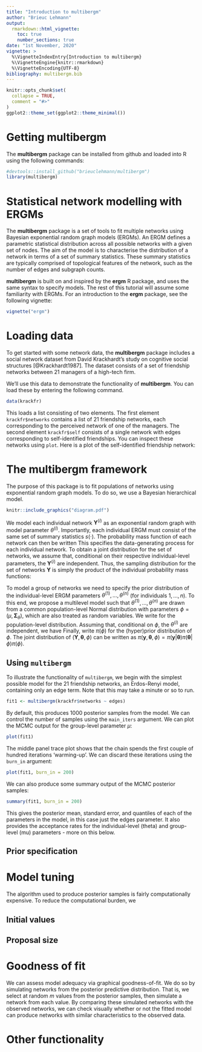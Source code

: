 ```yaml
---
title: "Introduction to multibergm"
author: "Brieuc Lehmann"
output: 
  rmarkdown::html_vignette:
    toc: true
    number_sections: true
date: "1st November, 2020"
vignette: >
  %\VignetteIndexEntry{Introduction to multibergm}
  %\VignetteEngine{knitr::rmarkdown}
  %\VignetteEncoding{UTF-8}
bibliography: multibergm.bib
---
```


```r
knitr::opts_chunk$set(
  collapse = TRUE,
  comment = "#>"
)
ggplot2::theme_set(ggplot2::theme_minimal())
```

# Getting multibergm

The **multibergm** package can be installed from github and loaded into R using 
the following commands:

```r
#devtools::install_github("brieuclehmann/multibergm")
library(multibergm)
```

# Statistical network modelling with ERGMs

The **multibergm** package is a set of tools to fit multiple networks using 
Bayesian exponential random graph models (ERGMs). An ERGM defines a parametric 
statistical distribution across all possible networks with a given set of nodes.
The aim of the model is to characterise the distribution of a network in terms 
of a set of summary statistics. These summary statistics are typically comprised
of topological features of the network, such as the number of edges and subgraph 
counts.

**multibergm** is built on and inspired by the **ergm** R package, and uses the 
same syntax to specify models. The rest of this tutorial will assume some 
familiarity with ERGMs. For an introduction to the **ergm** package,
see the following vignette:

```r
vignette("ergm")
```

# Loading data

To get started with some network data, the **multibergm** package includes a
social network dataset from David Krackhardt's study on cognitive social
structures [@Krackhardt1987]. The dataset consists of a set of friendship 
networks between 21 managers of a high-tech firm. 

We'll use this data to demonstrate the functionality of **multibergm**. You can 
load these by entering the following command.

```r
data(krackfr)
```

This loads a list consisting of two elements. The first element 
`krackfr$networks` contains a list of 21 friendship networks, each corresponding
to the perceived network of one of the managers. The second element 
`krackfr$self` consists of a single network with edges corresponding to 
self-identified friendships. You can inspect these networks using `plot`. 
Here is a plot of the self-identified friendship network:

<!-- # ```{r plot_net} -->
<!-- # plot(krackfr$self) -->
<!-- # ``` -->

# The multibergm framework

The purpose of this package is to fit populations of networks using exponential
random graph models. To do so, we use a Bayesian hierarchical model.

```r
knitr::include_graphics("diagram.pdf") 
```

We model each individual network $\pmb{Y}^{(i)}$ as an exponential random graph with model parameter $\theta^{(i)}$. Importantly, each individual ERGM must consist of the same set of summary statistics $s(\cdot)$. The probability mass function of each network can then be written
\begin{equation}
\pi(\pmb{y}^{(i)}|\theta^{(i)}) = \dfrac{\exp\left\lbrace\theta^{(i)T}s(\pmb{y}^{(i)})\right\rbrace}{Z(\theta^{(i)})}, ~~~ i = 1, \dots, n.
\end{equation}
This specifies the data-generating process for each individual network. To obtain a joint distribution for the set of networks, we assume that, conditional on their respective individual-level parameters, the $\pmb{Y}^{(i)}$ are independent. Thus, the sampling distribution for the set of networks $\pmb{Y}$ is simply the product of the individual probability mass functions:
\begin{equation}
\begin{split}
\pi(\pmb{y}|\pmb{\theta}) &= \prod_{i=1}^n \pi(\pmb{y}^{(i)}|\theta^{(i)}) \\ \label{eq:likelihoodNets}
& = \dfrac{\exp\left\lbrace\sum_{i=1}^n \theta^{(i)T}s(\pmb{y}^{(i)}) \right\rbrace}{\prod_{i=1}^n Z(\theta^{(i)})}.
\end{split}
\end{equation}

To model a group of  networks we need to specify the prior distribution of the individual-level ERGM parameters $\theta^{(1)}, \dots, \theta^{(n)}$ (for individuals $1,\dots,n$). To this end, we propose a multilevel model such that $\theta^{(1)}, \dots, \theta^{(n)}$ are drawn from a common population-level Normal distribution with parameters $\phi = (\mu, \pmb{\Sigma}_{\theta})$, which are also treated as random variables. We write
\begin{equation}
\theta^{(i)} \sim \mathcal{N}(\mu, \pmb{\Sigma}_{\theta}), ~~ i = 1, \dots, n_j
\end{equation} 
for the population-level distribution. Assuming that, conditional on $\phi$, the $\theta^{(i)}$ are independent, we have
\begin{equation} \label{eq:thetaDist}
\pi(\pmb{\theta}|\phi) = \prod_{i=1}^{n} \pi(\theta^{(i)}|\mu, \pmb{\Sigma}_{\theta}). 
\end{equation}
Finally, write $\pi(\phi)$ for the (hyper)prior distribution of $\phi$. The joint distribution of $(\pmb{Y}, \pmb{\theta}, \phi)$ can be written as $\pi(\pmb{y}, \pmb{\theta}, \phi) = \pi(\pmb{y}|\pmb{\theta})\pi(\pmb{\theta}|\phi)\pi(\phi)$. 

## Using `multibergm`

To illustrate the functionality of `multibergm`, we begin with the simplest
possible model for the 21 friendship networks, an Erdos-Renyi model, containing 
only an edge term. Note that this may take a minute or so to run.

```r
fit1 <- multibergm(krackfr$networks ~ edges)
```

By default, this produces 1000 posterior samples from the model. We can control
the number of samples using the `main_iters` argument. We can plot the MCMC 
output for the group-level parameter $\mu$:

```r
plot(fit1)
```

The middle panel trace plot shows that the chain spends the first couple of 
hundred iterations 'warming-up'. We can discard these iterations using the
`burn_in` argument:

```r
plot(fit1, burn_in = 200)
```

We can also produce some summary output of the MCMC posterior samples:

```r
summary(fit1, burn_in = 200)
```

This gives the posterior mean, standard error, and quantiles of each of the 
parameters in the model, in this case just the edges parameter. It also provides 
the acceptance rates for the individual-level (theta) and group-level (mu) 
parameters - more on this below.

## Prior specification

# Model tuning

The algorithm used to produce posterior samples is fairly computationally 
expensive. To reduce the computational burden, we 

## Initial values

## Proposal size

# Goodness of fit

We can assess model adequacy via graphical goodness-of-fit. We do so by 
simulating networks from the posterior predictive distribution. That is, we 
select at random $m$ values from the posterior samples, then simulate a network
from each value. By comparing these simulated networks with the observed
networks, we can check visually whether or not the fitted model can produce 
networks with similar characteristics to the observed data.


# Other functionality
